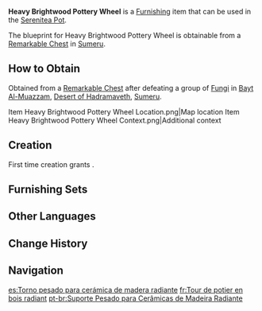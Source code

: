 {{Furnishing Infobox
|id             = 373148
|image          = Item Heavy Brightwood Pottery Wheel.png
|category       = Landscape
|subcategory    = Small Object
|quality        = 3
|adeptal_energy = 60
|load           = 65
|reduced_load   = 47
|description    = Heavy crafting equipment made from [[Brightwood]]. It is somewhat difficult to operate compared to ordinary pottery wheels and requires the close cooperation between two users. However, with larger pottery wheels, one can easily craft pottery pieces the height of a person. The wheel is usually locked with a wooden stick to keep playful children away.
|mention        = 
|blueprint      = Remarkable Chest
|source1        = 
}}
'''Heavy Brightwood Pottery Wheel''' is a [[Furnishing]] item that can be used in the [[Serenitea Pot]].

The blueprint for Heavy Brightwood Pottery Wheel is obtainable from a [[Remarkable Chest]] in [[Sumeru]].

==How to Obtain==
Obtained from a [[Remarkable Chest]] after defeating a group of [[Fungi]] in [[Bayt Al-Muazzam]], [[Desert of Hadramaveth]], [[Sumeru]].
<gallery>
Item Heavy Brightwood Pottery Wheel Location.png|Map location
Item Heavy Brightwood Pottery Wheel Context.png|Additional context
</gallery>

==Creation==
First time creation grants {{Item|Trust|24|x=60}}.
{{Recipe
|type = Creation
|time = 14h
|Brightwood = 8
|Iron Chunk = 4
|sort = Brightwood;Iron Chunk
}}

==Furnishing Sets==
{{Craft Usage|type=Furnishing Set}}

==Other Languages==
{{Other Languages
|en      = Heavy Brightwood Pottery Wheel
|zhs     = 辉木重型制陶架
|zhs_rm  = Huīmù Zhòngxíng Zhìtáo-jià
|zht     = 輝木重型製陶架
|zht_rm  = Huīmù Zhòngxíng Zhìtáo-jià
|zh_tl   = 
|ja      = 輝光の大型陶芸作業台
|ja_rm   = Kikou no Oogata Tougei Sagyoudai{{Assumed}}
|ja_tl   = Large Ceramic Workbench with Brilliant Light
|ko      = 빛나는 나무 중형 도자기 물레
|ko_tl   = Shining Tree Heavy-Sized Pottery Spinning Wheel
|es      = Torno pesado para cerámica de madera radiante
|es_tl   = Heavy Radiant Wood Ceramic Lathe
|fr      = Tour de potier en bois radiant
|fr_tl   = Brightwood Pottery Wheel
|ru      = Тяжёлый гончарный круг из сияющей древесины
|ru_tl   = Heavy {{Lex|Brightwood|ru}} Pottery Wheel
|th      = ชั้นวางเครื่องปั้นดินเผาหนักจากไม้ Brightwood
|th_rm   = 
|th_tl   = 
|vi      = Kệ Làm Gốm Nặng Gỗ Sáng
|vi_tl   = 
|de      = Regal aus Hellholz für schwere Töpferarbeiten
|de_tl   = Brightwood Shelf for Heavy Pottery
|id      = Roda Tembikar Brightwood Berat
|id_tl   = Heavy Brightwood Pottery Wheel
|pt      = Suporte Pesado para Cerâmicas de Madeira Radiante
|pt_tl   = 
|tr      = Ağır Sarmal Çömlekçi Çarkı
|tr_tl   = 
|it      = Tornio in Legno dello splendore
|it_tl   = Lathe in {{Lex|Brightwood|it}}
}}

==Change History==
{{Change History|3.4}}

==Navigation==
{{Furnishing Navbox|exterior}}

[[es:Torno pesado para cerámica de madera radiante]]
[[fr:Tour de potier en bois radiant]]
[[pt-br:Suporte Pesado para Cerâmicas de Madeira Radiante]]